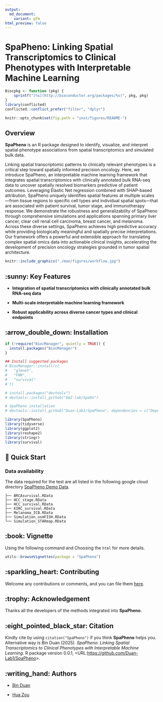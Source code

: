 ```yaml
---
output: 
  md_document:
    variant: gfm
html_preview: false
---
```


<!-- README.md is generated from README.Rmd. Please edit that file -->

# SpaPheno: Linking Spatial Transcriptomics to Clinical Phenotypes with Interpretable Machine Learning

```r
Biocpkg <- function (pkg) {
    sprintf("[%s](http://bioconductor.org/packages/%s)", pkg, pkg)
}
library(conflicted)
conflicted::conflict_prefer("filter", "dplyr")

knitr::opts_chunk$set(fig.path = "inst/figures/README-")
```

## Overview

**SpaPheno** is an R package designed to identify, visualize, and interpret spatial phenotype associations from spatial transcriptomics and simulated bulk data.

Linking spatial transcriptomic patterns to clinically relevant phenotypes is a critical step toward spatially informed precision oncology. Here, we introduce SpaPheno, an interpretable machine learning framework that integrates spatial transcriptomics with clinically annotated bulk RNA-seq data to uncover spatially resolved biomarkers predictive of patient outcomes. Leveraging Elastic Net regression combined with SHAP-based attribution, SpaPheno uniquely identifies spatial features at multiple scales—from tissue regions to specific cell types and individual spatial spots—that are associated with patient survival, tumor stage, and immunotherapy response. We demonstrate the robustness and generalizability of SpaPheno through comprehensive simulations and applications spanning primary liver cancer, clear cell renal cell carcinoma, breast cancer, and melanoma. Across these diverse settings, SpaPheno achieves high predictive accuracy while providing biologically meaningful and spatially precise interpretations. Our framework offers a powerful and extensible approach for translating complex spatial omics data into actionable clinical insights, accelerating the development of precision oncology strategies grounded in tumor spatial architecture.

```r
knitr::include_graphics("./man/figures/workflow.jpg")
```

## :sunny: Key Features

- **Integration of spatial transcriptomics with clinically annotated bulk RNA-seq data**

- **Multi-scale interpretable machine learning framework**

- **Robust applicability across diverse cancer types and clinical endpoints**

## :arrow_double_down: Installation

```r
if (!require("BiocManager", quietly = TRUE)) {
  install.packages("BiocManager")
}

## Install suggested packages
# BiocManager::install(c(
#   "glmnet",
#   "FNN",
#   "survival"
# ))

# install.packages("devtools")
# devtools::install_github("bm2-lab/SpaDo")

# SpaPheno installation
# devtools::install_github("Duan-Lab1/SpaPheno", dependencies = c("Depends", "Imports", "LinkingTo"))

library(SpaPheno)
library(tidyverse)
library(ggplot2)
library(reshape2)
library(stringr)
library(survival)
```

## 🚀 Quick Start


### Data availability

The data required for the test are all listed in the following google cloud directory [SpaPheno Demo Data](https://drive.google.com/drive/folders/1tiSgMjhzvIsirvJwFDIAQIEIhR7qixUW?usp=drive_link).

```
├── BRCAsurvival.RData
├── HCC_stage.RData
├── HCC_survival.RData
├── KIRC_survival.RData
├── Melanoma_ICB.RData
├── Simulation_osmFISH.RData
└── Simulation_STARmap.RData
```

## :book: Vignette

Using the following command and Choosing the `html` for more details.

```r
utils::browseVignettes(package = "SpaPheno")
```

## :sparkling_heart: Contributing

Welcome any contributions or comments, and you can file them
[here](https://github.com/Duan-Lab1/SpaPhenoissues).

## :trophy: Acknowledgement

Thanks all the developers of the methods integrated into **SpaPheno**. 

## :eight_pointed_black_star: Citation

Kindly cite by using `citation("SpaPheno")` if you think **SpaPheno** helps you. Alternative way is Bin Duan (2025).
*SpaPheno: Linking Spatial Transcriptomics to Clinical Phenotypes with Interpretable Machine Learning*. R package version 0.0.1,
\<URL:<https://github.com/Duan-Lab1/SpaPheno>\>.

## :writing_hand: Authors

+ [Bin Duan](mailto:binduan@sjtu.edu.cn)

+ [Hua Zou](mailto:zouhua1@outlook.com)
